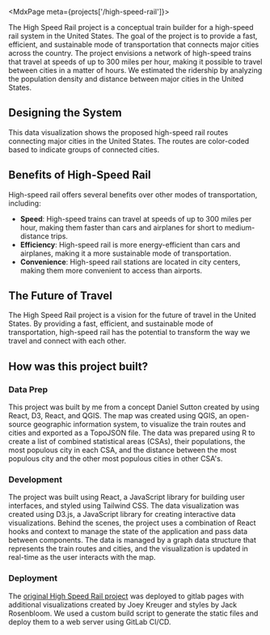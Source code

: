 
<MdxPage meta={projects['/high-speed-rail']}>

The High Speed Rail project is a conceptual train builder for a high-speed rail system in the United States. The goal of the project is to provide a fast, efficient, and sustainable mode of transportation that connects major cities across the country. The project envisions a network of high-speed trains that travel at speeds of up to 300 miles per hour, making it possible to travel between cities in a matter of hours. We estimated the ridership by analyzing the population density and distance between major cities in the United States.

## Designing the System

This data visualization shows the proposed high-speed rail routes connecting major cities in the United States. The routes are color-coded based to indicate groups of connected cities.

<TrainBuilderDashboard />

## Benefits of High-Speed Rail

High-speed rail offers several benefits over other modes of transportation, including:

- **Speed**: High-speed trains can travel at speeds of up to 300 miles per hour, making them faster than cars and airplanes for short to medium-distance trips.
- **Efficiency**: High-speed rail is more energy-efficient than cars and airplanes, making it a more sustainable mode of transportation.
- **Convenience**: High-speed rail stations are located in city centers, making them more convenient to access than airports.

## The Future of Travel

The High Speed Rail project is a vision for the future of travel in the United States. By providing a fast, efficient, and sustainable mode of transportation, high-speed rail has the potential to transform the way we travel and connect with each other.

## How was this project built?

### Data Prep

This project was built by me from a concept Daniel Sutton created by using React, D3, React, and QGIS. The map was created using QGIS, an open-source geographic information system, to visualize the train routes and cities and exported as a TopoJSON file. The data was prepared using R to create a list of combined statistical areas (CSAs), their populations, the most populous city in each CSA, and the distance between the most populous city and the other most populous cities in other CSA's.

### Development

The project was built using React, a JavaScript library for building user interfaces, and styled using Tailwind CSS. The data visualization was created using D3.js, a JavaScript library for creating interactive data visualizations. Behind the scenes, the project uses a combination of React hooks and context to manage the state of the application and pass data between components. The data is managed by a graph data structure that represents the train routes and cities, and the visualization is updated in real-time as the user interacts with the map.

### Deployment

The [original High Speed Rail project](https://high-speed-rail-cse442-24au-fp-6a981c250f8bd8e994fe6608199c4157.pages.cs.washington.edu/) was deployed to gitlab pages with additional visualizations created by Joey Kreuger and styles by Jack Rosenbloom. We used a custom build script to generate the static files and deploy them to a web server using GitLab CI/CD.

</MdxPage>

